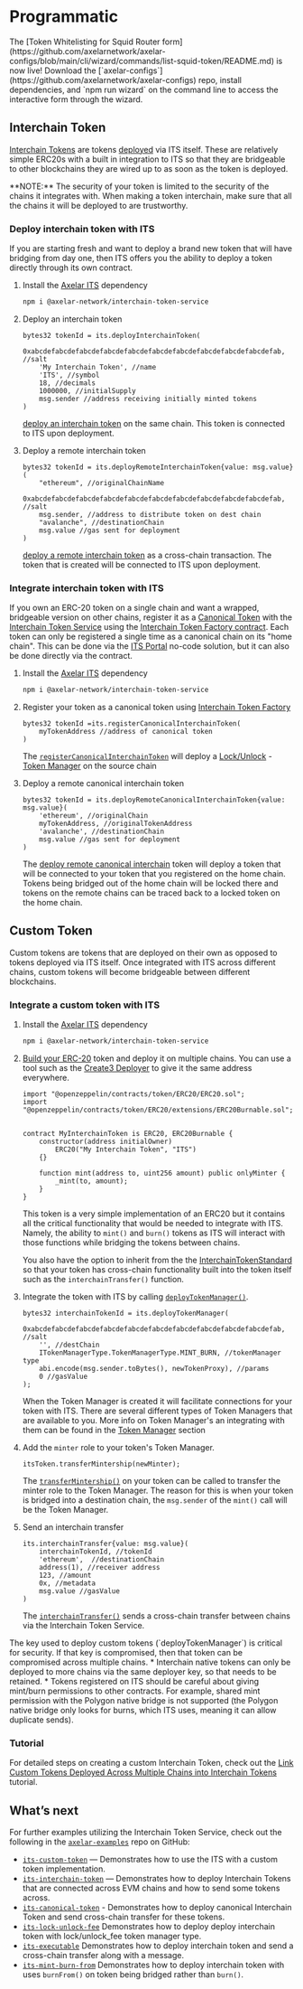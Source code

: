 # Programmatic

<Callout emoji="⭐">
  The [Token Whitelisting for Squid Router
  form](https://github.com/axelarnetwork/axelar-configs/blob/main/cli/wizard/commands/list-squid-token/README.md)
  is now live! Download the
  [`axelar-configs`](https://github.com/axelarnetwork/axelar-configs) repo,
  install dependencies, and `npm run wizard` on the command line to access the
  interactive form through the wizard.
</Callout>


## Interchain Token

[Interchain Tokens](https://github.com/axelarnetwork/interchain-token-service/blob/main/contracts/interchain-token/InterchainToken.sol) are tokens [deployed](https://github.com/axelarnetwork/interchain-token-service/blob/main/contracts/InterchainTokenService.sol#L327) via ITS itself. These are relatively simple ERC20s with a built in integration to ITS so that they are bridgeable to other blockchains they are wired up to as soon as the token is deployed.


<Callout emoji="🚨">
  **NOTE:** The security of your token is limited to the security of the chains
  it integrates with. When making a token interchain, make sure that all the
  chains it will be deployed to are trustworthy.
</Callout>


### Deploy interchain token with ITS
If you are starting fresh and want to deploy a brand new token that will have bridging from day one, then ITS offers you the ability to deploy a token directly through its own contract.
1. Install the [Axelar ITS](https://www.npmjs.com/package/@axelar-network/interchain-token-service) dependency
   ```bash
   npm i @axelar-network/interchain-token-service
   ```
1. Deploy an interchain token
    ```solidity
    bytes32 tokenId = its.deployInterchainToken(
        0xabcdefabcdefabcdefabcdefabcdefabcdefabcdefabcdefabcdefabcdefab, //salt
        'My Interchain Token', //name
        'ITS', //symbol
        18, //decimals
        1000000, //initialSupply
        msg.sender //address receiving initially minted tokens
    )
    ```
    [deploy an interchain token](https://github.com/axelarnetwork/interchain-token-service/blob/9edc4318ac1c17231e65886eea72c0f55469d7e5/contracts/InterchainTokenFactory.sol#L118) on the same chain. This token is connected to ITS upon deployment.

1. Deploy a remote interchain token
    ```solidity
    bytes32 tokenId = its.deployRemoteInterchainToken{value: msg.value}(
        "ethereum", //originalChainName
        0xabcdefabcdefabcdefabcdefabcdefabcdefabcdefabcdefabcdefabcdefab, //salt
        msg.sender, //address to distribute token on dest chain
        "avalanche", //destinationChain
        msg.value //gas sent for deployment
    )
    ```
    [deploy a remote interchain token](https://github.com/axelarnetwork/interchain-token-service/blob/9edc4318ac1c17231e65886eea72c0f55469d7e5/contracts/InterchainTokenFactory.sol#L163) as a cross-chain transaction. The token that is created will be connected to ITS upon deployment.

### Integrate interchain token with ITS

If you own an ERC-20 token on a single chain and want a wrapped, bridgeable version on other chains, register it as a [Canonical Token](/dev/send-tokens/glossary/#canonical-interchain-token) with the [Interchain Token Service](https://github.com/axelarnetwork/interchain-token-service/blob/main/contracts/InterchainTokenService.sol) using the [Interchain Token Factory contract](https://github.com/axelarnetwork/interchain-token-service/blob/main/contracts/InterchainTokenFactory.sol). Each token can only be registered a single time as a canonical chain on its "home chain". This can be done via the [ITS Portal](/dev/send-tokens/interchain-tokens/quick-start/no-code/) no-code solution, but it can also be done directly via the contract.
1. Install the [Axelar ITS](https://www.npmjs.com/package/@axelar-network/interchain-token-service) dependency
   ```bash
   npm i @axelar-network/interchain-token-service
   ```

1. Register your token as a canonical token using [Interchain Token Factory](https://github.com/axelarnetwork/interchain-token-service/blob/main/contracts/InterchainTokenFactory.sol#L20)
    ```solidity
    bytes32 tokenId =its.registerCanonicalInterchainToken(
        myTokenAddress //address of canonical token
    )
    ```
    The [`registerCanonicalInterchainToken`](https://github.com/axelarnetwork/interchain-token-service/blob/9edc4318ac1c17231e65886eea72c0f55469d7e5/contracts/InterchainTokenFactory.sol#L240)  will deploy a [Lock/Unlock](/dev/send-tokens/glossary/#lockunlock) - [Token Manager](/dev/send-tokens/glossary/#token-manager) on the source chain

1. Deploy a remote canonical interchain token
    ```solidity
    bytes32 tokenId = its.deployRemoteCanonicalInterchainToken{value: msg.value}(
        'ethereum', //originalChain
        myTokenAddress, //originalTokenAddress
        'avalanche', //destinationChain
        msg.value //gas sent for deployment
    )
    ```
    The [deploy remote canonical interchain](https://github.com/axelarnetwork/interchain-token-service/blob/9edc4318ac1c17231e65886eea72c0f55469d7e5/contracts/InterchainTokenFactory.sol#L257) token will deploy a token that will be connected to your token that you registered on the home chain. Tokens being bridged out of the home chain will be locked there and tokens on the remote chains can be traced back to a locked token on the home chain. 

## Custom Token

Custom tokens are tokens that are deployed on their own as opposed to tokens deployed via ITS itself. Once integrated with ITS across different chains, custom tokens will become bridgeable between different blockchains.

### Integrate a custom token with ITS

1. Install the [Axelar ITS](https://www.npmjs.com/package/@axelar-network/interchain-token-service) dependency

   ```bash
   npm i @axelar-network/interchain-token-service
   ```

1. [Build your ERC-20](https://docs.alchemy.com/docs/how-to-create-an-erc-20-token-4-steps) token and deploy it on multiple chains. You can use a tool such as the [Create3 Deployer](/dev/solidity-utilities/#create3-deployer) to give it the same address everywhere.

   ```solidity
   import "@openzeppelin/contracts/token/ERC20/ERC20.sol";
   import "@openzeppelin/contracts/token/ERC20/extensions/ERC20Burnable.sol";


   contract MyInterchainToken is ERC20, ERC20Burnable {
       constructor(address initialOwner)
           ERC20("My Interchain Token", "ITS")
       {}

       function mint(address to, uint256 amount) public onlyMinter {
           _mint(to, amount);
       }
   }
   ```

   This token is a very simple implementation of an ERC20 but it contains all the critical functionality that would be needed to integrate with ITS. Namely, the ability to `mint()` and `burn()` tokens as ITS will interact with those functions while bridging the tokens between chains.

   You also have the option to inherit from the the [InterchainTokenStandard](https://github.com/axelarnetwork/interchain-token-service/blob/main/contracts/interchain-token/InterchainTokenStandard.sol#L12) so that your token has cross-chain functionality built into the token itself such as the `interchainTransfer()` function.

1. Integrate the token with ITS by calling [`deployTokenManager()`](https://github.com/axelarnetwork/interchain-token-service/blob/9edc4318ac1c17231e65886eea72c0f55469d7e5/contracts/InterchainTokenService.sol#L276).

   ```solidity
   bytes32 interchainTokenId = its.deployTokenManager(
       0xabcdefabcdefabcdefabcdefabcdefabcdefabcdefabcdefabcdefabcdefab, //salt
       '', //destChain
       ITokenManagerType.TokenManagerType.MINT_BURN, //tokenManager type
       abi.encode(msg.sender.toBytes(), newTokenProxy), //params
       0 //gasValue
   );
   ```

   When the Token Manager is created it will facilitate connections for your token with ITS. There are several different types of Token Managers that are available to you. More info on Token Manager's an integrating with them can be found in the [Token Manager](/dev/send-tokens/interchain-tokens/token-manager/) section

1. Add the `minter` role to your token's Token Manager.

   ```solidity
   itsToken.transferMintership(newMinter);
   ```

   The [`transferMintership()`](https://github.com/axelarnetwork/interchain-token-service/blob/9223108211b977d9138fdd67d5b4a641fc35c18c/contracts/utils/Minter.sol#L31) on your token can be called to transfer the minter role to the Token Manager. The reason for this is when your token is bridged into a destination chain, the `msg.sender` of the `mint()` call will be the Token Manager.

1. Send an interchain transfer
   ```solidity
   its.interchainTransfer{value: msg.value}(
       interchainTokenId, //tokenId
       'ethereum',  //destinationChain
       address(1), //receiver address
       123, //amount
       0x, //metadata
       msg.value //gasValue
   )
   ```
   The [`interchainTransfer()`](https://github.com/axelarnetwork/interchain-token-service/blob/9223108211b977d9138fdd67d5b4a641fc35c18c/contracts/interfaces/IInterchainTokenService.sol#L210) sends a cross-chain transfer between chains via the Interchain Token Service.

<Callout emoji="🚨">
  The key used to deploy custom tokens (`deployTokenManager`) is critical for
  security. If that key is compromised, then that token can be compromised
  across multiple chains. * Interchain native tokens can only be deployed to
  more chains via the same deployer key, so that needs to be retained. * Tokens
  registered on ITS should be careful about giving mint/burn permissions to
  other contracts. For example, shared mint permission with the Polygon native
  bridge is not supported (the Polygon native bridge only looks for burns, which
  ITS uses, meaning it can allow duplicate sends).
</Callout>

### Tutorial

For detailed steps on creating a custom Interchain Token, check out the [Link Custom Tokens Deployed Across Multiple Chains into Interchain Tokens](/dev/send-tokens/interchain-tokens/developer-guides/link-custom-tokens-deployed-across-multiple-chains-into-interchain-tokens/) tutorial.

## What’s next

For further examples utilizing the Interchain Token Service, check out the following in the [`axelar-examples`](https://github.com/axelarnetwork/axelar-examples/tree/main) repo on GitHub:

- [`its-custom-token`](https://github.com/axelarnetwork/axelar-examples/tree/main/examples/evm/its-custom-token) — Demonstrates how to use the ITS with a custom token implementation.
- [`its-interchain-token`](https://github.com/axelarnetwork/axelar-examples/tree/main/examples/evm/its-interchain-token) — Demonstrates how to deploy Interchain Tokens that are connected across EVM chains and how to send some tokens across.
- [`its-canonical-token`](https://github.com/axelarnetwork/axelar-examples/tree/main/examples/evm/its-canonical-token) - Demonstrates how to deploy canonical Interchain Token and send cross-chain transfer for these tokens.
- [`its-lock-unlock-fee`](https://github.com/axelarnetwork/axelar-examples/tree/main/examples/evm/its-lock-unlock-fee) Demonstrates how to deploy deploy interchain  token with lock/unlock_fee token manager type.
- [`its-executable`](https://github.com/axelarnetwork/axelar-examples/tree/main/examples/evm/its-executable) Demonstrates how to deploy interchain token and send a cross-chain transfer along with a message.
- [`its-mint-burn-from`](https://github.com/axelarnetwork/axelar-examples/tree/main/examples/evm/its-mint-burn-from) Demonstrates how to deploy interchain token with uses `burnFrom()` on token being bridged rather than `burn()`.

